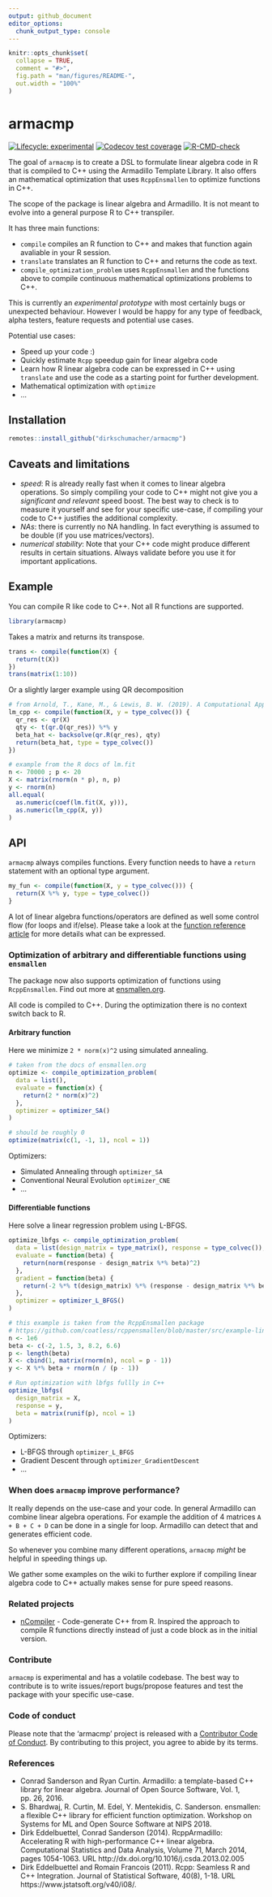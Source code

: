 ```yaml
---
output: github_document
editor_options: 
  chunk_output_type: console
---
```


<!-- README.md is generated from README.Rmd. Please edit that file -->

```r
knitr::opts_chunk$set(
  collapse = TRUE,
  comment = "#>",
  fig.path = "man/figures/README-",
  out.width = "100%"
)
```
# armacmp

<!-- badges: start -->
[![Lifecycle: experimental](https://img.shields.io/badge/lifecycle-experimental-orange.svg)](https://www.tidyverse.org/lifecycle/#experimental)
[![Codecov test coverage](https://codecov.io/gh/dirkschumacher/armacmp/branch/master/graph/badge.svg)](https://codecov.io/gh/dirkschumacher/armacmp?branch=master)
[![R-CMD-check](https://github.com/dirkschumacher/armacmp/workflows/R-CMD-check/badge.svg)](https://github.com/dirkschumacher/armacmp/actions)
<!-- badges: end -->

The goal of `armacmp` is to create a DSL to formulate linear algebra code in R that is compiled to C++ using the Armadillo Template Library. It also offers an mathematical optimization that uses `RcppEnsmallen` to optimize functions in C++.

The scope of the package is linear algebra and Armadillo. It is not meant to evolve into a general purpose R to C++ transpiler.

It has three main functions:

* `compile` compiles an R function to C++ and makes that function again avaliable in your R session.
* `translate` translates an R function to C++ and returns the code as text.
* `compile_optimization_problem` uses `RcppEnsmallen` and the functions above to compile continuous mathematical optimizations problems to C++.

This is currently an *experimental prototype* with most certainly bugs or unexpected behaviour. However I would be happy for any type of feedback, alpha testers, feature requests and potential use cases.

Potential use cases:

* Speed up your code :)
* Quickly estimate `Rcpp` speedup gain for linear algebra code
* Learn how R linear algebra code can be expressed in C++ using `translate` and use the code as a starting point for further development.
* Mathematical optimization with `optimize`
* ...


## Installation

``` r
remotes::install_github("dirkschumacher/armacmp")
```

## Caveats and limitations

* *speed*: R is already really fast when it comes to linear algebra operations. So simply compiling your code to C++ might not give you a *significant and relevant* speed boost. The best way to check is to measure it yourself and see for your specific use-case, if compiling your code to C++ justifies the additional complexity.
* *NAs*: there is currently no NA handling. In fact everything is assumed to be double (if you use matrices/vectors).
* *numerical stability*: Note that your C++ code might produce different results in certain situations. Always validate before you use it for important applications.

## Example

You can compile R like code to C++. Not all R functions are supported.

```r
library(armacmp)
```

Takes a matrix and returns its transpose.

```r
trans <- compile(function(X) {
  return(t(X))
})
trans(matrix(1:10))
```

Or a slightly larger example using QR decomposition

```r
# from Arnold, T., Kane, M., & Lewis, B. W. (2019). A Computational Approach to Statistical Learning. CRC Press.
lm_cpp <- compile(function(X, y = type_colvec()) {
  qr_res <- qr(X)
  qty <- t(qr.Q(qr_res)) %*% y
  beta_hat <- backsolve(qr.R(qr_res), qty)
  return(beta_hat, type = type_colvec())
})

# example from the R docs of lm.fit
n <- 70000 ; p <- 20
X <- matrix(rnorm(n * p), n, p) 
y <- rnorm(n)
all.equal(
  as.numeric(coef(lm.fit(X, y))),
  as.numeric(lm_cpp(X, y))
)
```

## API

`armacmp` always compiles functions. Every function needs to have a `return` statement with an optional type argument.

```r
my_fun <- compile(function(X, y = type_colvec())) {
  return(X %*% y, type = type_colvec())
}
```

A lot of linear algebra functions/operators are defined as well some control flow (for loops and if/else).
Please take a look at the [function reference article](https://dirkschumacher.github.io/armacmp/articles/function-reference.html) for more details what can be expressed.

### Optimization of arbitrary and differentiable functions using `ensmallen`

The package now also supports optimization of functions using `RcppEnsmallen`. Find out more at [ensmallen.org](https://ensmallen.org/).

All code is compiled to C++. During the optimization there is no context switch back to R.

#### Arbitrary function

Here we minimize `2 * norm(x)^2` using simulated annealing.

```r
# taken from the docs of ensmallen.org
optimize <- compile_optimization_problem(
  data = list(),
  evaluate = function(x) {
    return(2 * norm(x)^2)
  },
  optimizer = optimizer_SA()
)

# should be roughly 0
optimize(matrix(c(1, -1, 1), ncol = 1))
```

Optimizers:

* Simulated Annealing through `optimizer_SA`
* Conventional Neural Evolution `optimizer_CNE`
* ...

#### Differentiable functions

Here solve a linear regression problem using L-BFGS.

```r
optimize_lbfgs <- compile_optimization_problem(
  data = list(design_matrix = type_matrix(), response = type_colvec()),
  evaluate = function(beta) {
    return(norm(response - design_matrix %*% beta)^2)
  },
  gradient = function(beta) {
    return(-2 %*% t(design_matrix) %*% (response - design_matrix %*% beta))
  },
  optimizer = optimizer_L_BFGS()
)

# this example is taken from the RcppEnsmallen package
# https://github.com/coatless/rcppensmallen/blob/master/src/example-linear-regression-lbfgs.cpp
n <- 1e6
beta <- c(-2, 1.5, 3, 8.2, 6.6)
p <- length(beta)
X <- cbind(1, matrix(rnorm(n), ncol = p - 1))
y <- X %*% beta + rnorm(n / (p - 1))

# Run optimization with lbfgs fullly in C++
optimize_lbfgs(
  design_matrix = X,
  response = y,
  beta = matrix(runif(p), ncol = 1)
)
```

Optimizers:

* L-BFGS through `optimizer_L_BFGS`
* Gradient Descent through `optimizer_GradientDescent`
* ...

### When does `armacmp` improve performance?

It really depends on the use-case and your code. In general Armadillo can combine linear algebra operations. For example the addition of 4 matrices `A + B + C + D` can be done in a single for loop. Armadillo can detect that and generates efficient code. 

So whenever you combine many different operations, `armacmp` _might_ be helpful in speeding things up.

We gather some examples on the wiki to further explore if compiling linear algebra code to C++ actually makes sense for pure speed reasons.

### Related projects

* [nCompiler](https://github.com/nimble-dev/nCompiler) - Code-generate C++ from R. Inspired the approach to compile R functions directly instead of just a code block as in the initial version.

### Contribute

`armacmp` is experimental and has a volatile codebase. The best way to contribute is to write issues/report bugs/propose features and test the package with your specific use-case.

### Code of conduct

Please note that the 'armacmp' project is released with a
[Contributor Code of Conduct](CODE_OF_CONDUCT.md).
By contributing to this project, you agree to abide by its terms.

### References

* Conrad Sanderson and Ryan Curtin. Armadillo: a template-based C++ library for linear algebra. Journal of Open Source Software, Vol. 1, pp. 26, 2016.
* S. Bhardwaj, R. Curtin, M. Edel, Y. Mentekidis, C. Sanderson. ensmallen: a flexible C++ library for efficient function optimization. Workshop on Systems for ML and Open Source Software at NIPS 2018.
* Dirk Eddelbuettel, Conrad Sanderson (2014). RcppArmadillo: Accelerating R
  with high-performance C++ linear algebra. Computational Statistics and Data
  Analysis, Volume 71, March 2014, pages 1054-1063. URL
  http://dx.doi.org/10.1016/j.csda.2013.02.005
* Dirk Eddelbuettel and Romain Francois (2011). Rcpp: Seamless R and C++
  Integration. Journal of Statistical Software, 40(8), 1-18. URL
  https://www.jstatsoft.org/v40/i08/.
